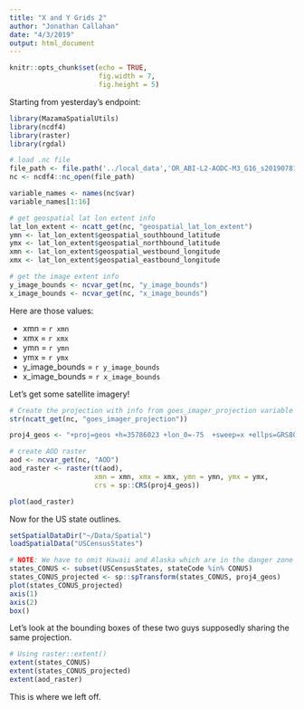 ```yaml
---
title: "X and Y Grids 2"
author: "Jonathan Callahan"
date: "4/3/2019"
output: html_document
---
```


```r
knitr::opts_chunk$set(echo = TRUE,
                      fig.width = 7,
                      fig.height = 5)
```

Starting from yesterday's endpoint:

```r
library(MazamaSpatialUtils)
library(ncdf4)
library(raster)
library(rgdal)

# load .nc file
file_path <- file.path('../local_data','OR_ABI-L2-AODC-M3_G16_s20190781512186_e20190781514559_c20190781516459.nc')
nc <- ncdf4::nc_open(file_path)

variable_names <- names(nc$var)
variable_names[1:16]

# get geospatial lat lon extent info
lat_lon_extent <- ncatt_get(nc, "geospatial_lat_lon_extent")
ymn <- lat_lon_extent$geospatial_southbound_latitude
ymx <- lat_lon_extent$geospatial_northbound_latitude
xmn <- lat_lon_extent$geospatial_westbound_longitude
xmx <- lat_lon_extent$geospatial_eastbound_longitude

# get the image extent info
y_image_bounds <- ncvar_get(nc, "y_image_bounds")
x_image_bounds <- ncvar_get(nc, "x_image_bounds")
```

Here are those values:

 * xmn = `r xmn`
 * xmx = `r xmx`
 * ymn = `r ymn`
 * ymx = `r ymx`
 * y_image_bounds = `r y_image_bounds`
 * x_image_bounds = `r x_image_bounds`
 
Let's get some satellite imagery!

```r
# Create the projection with info from goes_imager_projection variable
str(ncatt_get(nc, "goes_imager_projection"))

proj4_geos <- "+proj=geos +h=35786023 +lon_0=-75  +sweep=x +ellps=GRS80"

# create AOD raster
aod <- ncvar_get(nc, "AOD")
aod_raster <- raster(t(aod),
                     xmn = xmn, xmx = xmx, ymn = ymn, ymx = ymx,
                     crs = sp::CRS(proj4_geos))

plot(aod_raster)
```

Now for the US state outlines.

```r
setSpatialDataDir("~/Data/Spatial")
loadSpatialData("USCensusStates")

# NOTE: We have to omit Hawaii and Alaska which are in the danger zone of this projection
states_CONUS <- subset(USCensusStates, stateCode %in% CONUS)
states_CONUS_projected <- sp::spTransform(states_CONUS, proj4_geos)
plot(states_CONUS_projected)
axis(1)
axis(2)
box()
```

Let's look at the bounding boxes of these two guys supposedly sharing the same
projection.

```r
# Using raster::extent()
extent(states_CONUS)
extent(states_CONUS_projected)
extent(aod_raster)
```

This is where we left off.



